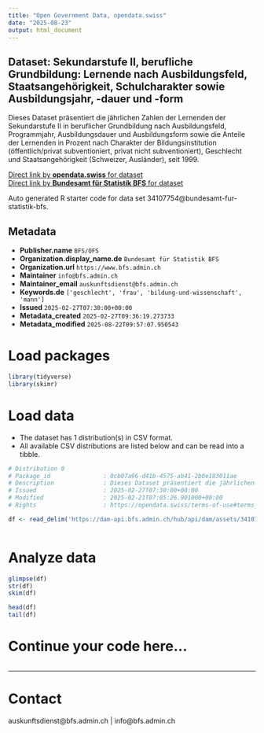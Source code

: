 ```yaml
---
title: "Open Government Data, opendata.swiss"
date: "2025-08-23"
output: html_document
---
```


## Dataset: Sekundarstufe II, berufliche Grundbildung: Lernende nach Ausbildungsfeld, Staatsangehörigkeit, Schulcharakter sowie Ausbildungsjahr, -dauer und -form

Dieses Dataset präsentiert die jährlichen Zahlen der Lernenden der Sekundarstufe II in beruflicher Grundbildung nach Ausbildungsfeld, Programmjahr, Ausbildungsdauer und Ausbildungsform sowie die Anteile der Lernenden in Prozent nach Charakter der Bildungsinstitution (öffentlich/privat subventioniert, privat nicht subventioniert), Geschlecht und Staatsangehörigkeit (Schweizer, Ausländer), seit 1999.

[Direct link by **opendata.swiss** for dataset](https://opendata.swiss/de/dataset/sekundarstufe-ii-berufliche-grundbildung-lernende-nach-ausbildungsfeld-staatsangehorigkeit-schu3)<br>
[Direct link by **Bundesamt für Statistik BFS** for dataset](https://www.bfs.admin.ch/asset/de/ts-x-15.02.02.01.01)

Auto generated R starter code for data set 34107754@bundesamt-fur-statistik-bfs.

## Metadata

- **Publisher.name** `BFS/OFS`
- **Organization.display_name.de** `Bundesamt für Statistik BFS`
- **Organization.url** `https://www.bfs.admin.ch`
- **Maintainer** `info@bfs.admin.ch`
- **Maintainer_email** `auskunftsdienst@bfs.admin.ch`
- **Keywords.de** `['geschlecht', 'frau', 'bildung-und-wissenschaft', 'mann']`
- **Issued** `2025-02-27T07:30:00+00:00`
- **Metadata_created** `2025-02-27T09:36:19.273733`
- **Metadata_modified** `2025-08-22T09:57:07.950543`


# Load packages

```r

library(tidyverse)
library(skimr)

```

# Load data

-   The dataset has 1 distribution(s) in CSV format.
-   All available CSV distributions are listed below and can be read into a tibble.

```r

# Distribution 0
# Package_id               : 0cb07a96-d41b-4575-ab41-2b0e183011ae
# Description              : Dieses Dataset präsentiert die jährlichen Zahlen der Lernenden der Sekundarstufe II in beruflicher Grundbildung nach Ausbildungsfeld, Programmjahr, Ausbildungsdauer und Ausbildungsform sowie die Anteile der Lernenden in Prozent nach Charakter der Bildungsinstitution (öffentlich/privat subventioniert, privat nicht subventioniert), Geschlecht und Staatsangehörigkeit (Schweizer, Ausländer), seit 1999.
# Issued                   : 2025-02-27T07:30:00+00:00
# Modified                 : 2025-02-21T07:05:26.901000+00:00
# Rights                   : https://opendata.swiss/terms-of-use#terms_by_ask

df <- read_delim('https://dam-api.bfs.admin.ch/hub/api/dam/assets/34107762/master')



```

# Analyze data

```r

glimpse(df)
str(df)
skim(df)

head(df)
tail(df)

```

# Continue your code here...

```r

```

------------------------------------------------------------------------

# Contact

auskunftsdienst@bfs.admin.ch | info@bfs.admin.ch
